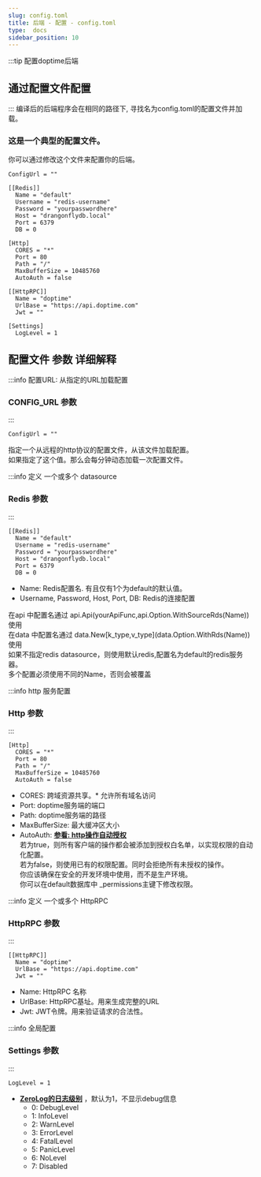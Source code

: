 ```yaml
---
slug: config.toml
title: 后端 - 配置 - config.toml
type:  docs
sidebar_position: 10
---
```


:::tip 配置doptime后端
## 通过配置文件配置
:::
编译后的后端程序会在相同的路径下, 寻找名为config.toml的配置文件并加载。  

### 这是一个典型的配置文件。
你可以通过修改这个文件来配置你的后端。

```text  title="config.toml"
ConfigUrl = ""

[[Redis]]
  Name = "default"
  Username = "redis-username"
  Password = "yourpasswordhere"
  Host = "drangonflydb.local"
  Port = 6379
  DB = 0

[Http]
  CORES = "*"
  Port = 80
  Path = "/"
  MaxBufferSize = 10485760
  AutoAuth = false

[[HttpRPC]]
  Name = "doptime"
  UrlBase = "https://api.doptime.com"
  Jwt = ""

[Settings]
  LogLevel = 1
```


## 配置文件 参数 详细解释

:::info 配置URL: 从指定的URL加载配置
### CONFIG_URL 参数
:::
```text  
ConfigUrl = ""
```
指定一个从远程的http协议的配置文件，从该文件加载配置。  
如果指定了这个值。那么会每分钟动态加载一次配置文件。
&nbsp;&nbsp;&nbsp;&nbsp;

:::info 定义 一个或多个 datasource 
### Redis 参数
:::
```text  
[[Redis]]
  Name = "default"
  Username = "redis-username"
  Password = "yourpasswordhere"
  Host = "drangonflydb.local"
  Port = 6379
  DB = 0
```
- Name: Redis配置名. 有且仅有1个为default的默认值。
- Username, Password, Host, Port, DB: Redis的连接配置

在api 中配置名通过 api.Api(yourApiFunc,api.Option.WithSourceRds(Name)) 使用  
在data 中配置名通过 data.New[k_type,v_type]\(data.Option.WithRds(Name)) 使用  
如果不指定redis datasource，则使用默认redis,配置名为default的redis服务器。  
多个配置必须使用不同的Name，否则会被覆盖

:::info http 服务配置
### Http 参数
:::
```text  
[Http]
  CORES = "*"
  Port = 80
  Path = "/"
  MaxBufferSize = 10485760
  AutoAuth = false
```
- CORES: 跨域资源共享。* 允许所有域名访问
- Port: doptime服务端的端口
- Path: doptime服务端的路径
- MaxBufferSize: 最大缓冲区大小
- AutoAuth:   **[参看: http操作自动授权  ](/docs/guides/data/数据访问的安全性)**  
若为true，则所有客户端的操作都会被添加到授权白名单，以实现权限的自动化配置。  
若为false，则使用已有的权限配置。同时会拒绝所有未授权的操作。  
你应该确保在安全的开发环境中使用，而不是生产环境。  
你可以在default数据库中 _permissions主键下修改权限。


:::info 定义 一个或多个 HttpRPC
### HttpRPC 参数
:::
```text  
[[HttpRPC]]
  Name = "doptime"
  UrlBase = "https://api.doptime.com"
  Jwt = ""
```
- Name:  HttpRPC 名称
- UrlBase:  HttpRPC基址。用来生成完整的URL
- Jwt:  JWT令牌。用来验证请求的合法性。



:::info 全局配置
### Settings  参数
:::
```text  
LogLevel = 1
```
- [**ZeroLog的日志级别**](https://github.com/rs/zerolog#:~:text=zerolog%20allows%20for%20logging%20at%20the%20following%20levels) ，默认为1，不显示debug信息  
  - 0: DebugLevel
  - 1: InfoLevel
  - 2: WarnLevel
  - 3: ErrorLevel
  - 4: FatalLevel
  - 5: PanicLevel
  - 6: NoLevel
  - 7: Disabled